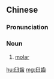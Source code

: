 {{also|臼齿}}
==Chinese==
{{zh-forms|s=臼齿}}

===Pronunciation===
{{zh-pron
|m=jiùchǐ
|c=kau5 ci2
|mn=khū-khí
|cat=n
}}

===Noun===
{{zh-noun}}

# [[molar]]

[[hu:臼齒]]
[[mg:臼齒]]
